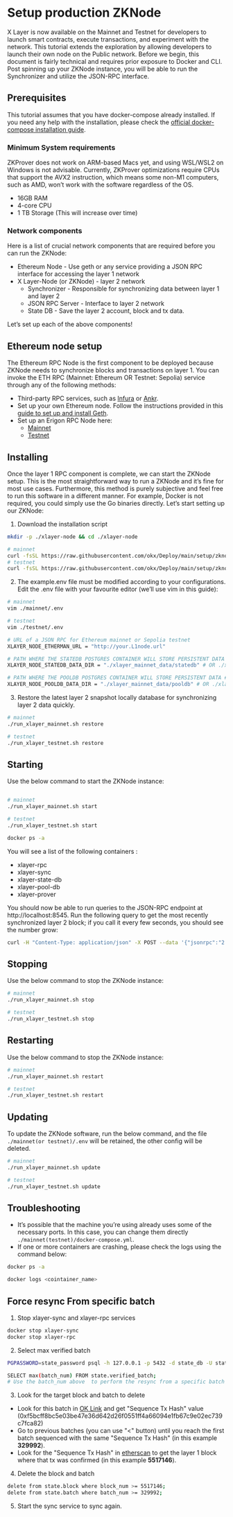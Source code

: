 # Setup production ZKNode
X Layer is now available on the Mainnet and Testnet for developers to launch smart contracts, execute transactions, and experiment with the network. This tutorial extends the exploration by allowing developers to launch their own node on the Public network.
Before we begin, this document is fairly technical and requires prior exposure to Docker and CLI. Post spinning up your ZKNode instance, you will be able to run the Synchronizer and utilize the JSON-RPC interface.

## Prerequisites
This tutorial assumes that you have docker-compose already installed. If you need any help with the installation, please check the [official docker-compose installation guide](https://docs.docker.com/compose/install/).

### Minimum System requirements
<Tip title="CAUTION">ZKProver does not work on ARM-based Macs yet, and using WSL/WSL2 on Windows is not advisable. Currently, ZKProver optimizations require CPUs that support the AVX2 instruction, which means some non-M1 computers, such as AMD, won’t work with the software regardless of the OS.</Tip> 
 
- 16GB RAM
- 4-core CPU
- 1 TB Storage (This will increase over time) 

### Network components
Here is a list of crucial network components that are required before you can run the ZKNode:
- Ethereum Node - Use geth or any service providing a JSON RPC interface for accessing the layer 1 network
- X Layer-Node (or ZKNode)  - layer 2 network
  - Synchronizer - Responsible for synchronizing data between layer 1 and layer 2
  - JSON RPC Server - Interface to layer 2 network 
  - State DB - Save the layer 2 account, block and tx data.

Let’s set up each of the above components!

## Ethereum node setup
The Ethereum RPC Node is the first component to be deployed because ZKNode needs to synchronize blocks and transactions on layer 1. You can invoke the ETH RPC (Mainnet: Ethereum OR Testnet: Sepolia) service through any of the following methods:
- Third-party RPC services, such as [Infura](https://www.infura.io/) or [Ankr](https://www.ankr.com/).
- Set up your own Ethereum node. Follow the instructions provided in this [guide to set up and install Geth](https://geth.ethereum.org/docs/getting-started/installing-geth).
- Set up an Erigon RPC Node here:
  - [Mainnet](https://github.com/okx/Deploy/blob/main/mainnet/setup-erigon-rpc.md)
  - [Testnet](https://github.com/okx/Deploy/blob/main/testnet/setup-erigon-rpc.md)


## Installing
Once the layer 1 RPC component is complete, we can start the ZKNode setup. This is the most straightforward way to run a ZKNode and it’s fine for most use cases. 
Furthermore, this method is purely subjective and feel free to run this software in a different manner. For example, Docker is not required, you could simply use the Go binaries directly.
Let’s start setting up our ZKNode:

1. Download the installation script
``` bash
mkdir -p ./xlayer-node && cd ./xlayer-node

# mainnet
curl -fsSL https://raw.githubusercontent.com/okx/Deploy/main/setup/zknode/run_xlayer_mainnet.sh | bash -s init && cp ./mainnet/example.env ./mainnet/.env
# testnet
curl -fsSL https://raw.githubusercontent.com/okx/Deploy/main/setup/zknode/run_xlayer_testnet.sh | bash -s init && cp ./testnet/example.env ./testnet/.env
```

2. The example.env file must be modified according to your configurations. Edit the .env file with your favourite editor (we’ll use vim in this guide): 

``` bash
# mainnet
vim ./mainnet/.env

# testnet
vim ./testnet/.env
```

``` bash
# URL of a JSON RPC for Ethereum mainnet or Sepolia testnet
XLAYER_NODE_ETHERMAN_URL = "http://your.L1node.url"

# PATH WHERE THE STATEDB POSTGRES CONTAINER WILL STORE PERSISTENT DATA
XLAYER_NODE_STATEDB_DATA_DIR = "./xlayer_mainnet_data/statedb" # OR ./xlayer_testnet_datastatedb/ for testnet

# PATH WHERE THE POOLDB POSTGRES CONTAINER WILL STORE PERSISTENT DATA #
XLAYER_NODE_POOLDB_DATA_DIR = "./xlayer_mainnet_data/pooldb" # OR ./xlayer_testnet_data/pooldb/ for testnet
```

3. Restore the latest layer 2 snapshot  locally database for synchronizing  layer 2 data quickly.
``` bash
# mainnet
./run_xlayer_mainnet.sh restore 

# testnet
./run_xlayer_testnet.sh restore 
```

## Starting
Use the below command to start the ZKNode instance:
``` bash

# mainnet
./run_xlayer_mainnet.sh start

# testnet
./run_xlayer_testnet.sh start

docker ps -a
```

You will see a list of the following containers :
  - xlayer-rpc
  - xlayer-sync
  - xlayer-state-db
  - xlayer-pool-db
  - xlayer-prover

You should now be able to run queries to the JSON-RPC endpoint at http://localhost:8545.
Run the following query to get the most recently synchronized layer 2 block; if you call it every few seconds, you should see the number grow:
``` bash
curl -H "Content-Type: application/json" -X POST --data '{"jsonrpc":"2.0","method":"eth_blockNumber","params":[],"id":83}' http://localhost:8545
```

## Stopping
Use the below command to stop the ZKNode instance:
``` bash
# mainnet
./run_xlayer_mainnet.sh stop

# testnet
./run_xlayer_testnet.sh stop
```

## Restarting
Use the below command to stop the ZKNode instance:
``` bash
# mainnet
./run_xlayer_mainnet.sh restart

# testnet
./run_xlayer_testnet.sh restart
```
## Updating
To update the ZKNode software, run the below command, and the file ```./mainnet(or testnet)/.env``` will be retained, the other config will be deleted.
``` bash
# mainnet
./run_xlayer_mainnet.sh update

# testnet
./run_xlayer_testnet.sh update
```

## Troubleshooting
- It’s possible that the machine you’re using already uses some of the necessary ports. In this case, you can change them directly ```./mainnet(testnet)/docker-compose.yml```.
- If one or more containers are crashing, please check the logs using the command below:
``` bash
docker ps -a

docker logs <cointainer_name>
```

## Force resync From specific batch

1. Stop xlayer-sync and xlayer-rpc services
``` bash
docker stop xlayer-sync
docker stop xlayer-rpc
```
2. Select max  verified batch
``` bash
PGPASSWORD=state_password psql -h 127.0.0.1 -p 5432 -d state_db -U state_user

SELECT max(batch_num) FROM state.verified_batch;
# Use the batch_num above  to perform the resync from a specific batch (e.g. 330000):
```

3. Look for the target block and batch to delete
- Look for this batch in [OK Link](https://www.oklink.com/xlayer-test/batch/330000 "OK Link")
and get "Sequence Tx Hash" value (0xf5bcff8bc5e03be47e36d642d26f0551ff4a66094e1fb67c9e02ec739c7fca82)
- Go to previous batches (you can use "\<" button) until you reach the first batch sequenced with the same "Sequence Tx Hash" (in this example **329992**). 
- Look for the "Sequence Tx Hash" in [etherscan](https://sepolia.etherscan.io/tx/0xf5bcff8bc5e03be47e36d642d26f0551ff4a66094e1fb67c9e02ec739c7fca82 "Sequence Tx Hash") to get the layer 1 block where that tx was confirmed (in this example **5517146**). 
4. Delete the block and batch
``` bash
delete from state.block where block_num >= 5517146; 
delete from state.batch where batch_num >= 329992;
```
5. Start the sync service to sync again.
